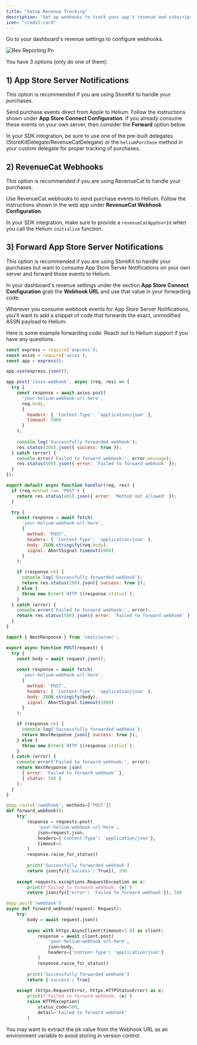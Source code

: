 ```yaml
---
title: "Setup Revenue Tracking"
description: "Set up webhooks to track your app's revenue and subscription events. This is important if you want Helium to display subscription, revenue, and other metrics!"
icon: "credit-card"
---
```


Go to your dashboard's revenue settings to configure webhooks.

![Rev Reporting Pn](/images/rev-reporting.png)

You have 3 options (only do one of them):

## 1) App Store Server Notifications

<Tip>
  This option is recommended if you are using StoreKit to handle your purchases.
</Tip>

Send purchase events direct from Apple to Helium. Follow the instructions shown under **App Store Connect Configuration**. If you already consume these events on your own server, then consider the **Forward** option below.

In your SDK integration, be sure to use one of the pre-built delegates (StoreKitDelegate/RevenueCatDelegate) or the `heliumPurchase` method in your custom delegate for proper tracking of purchases.

## 2) RevenueCat Webhooks

<Tip>
  This option is recommended if you are using RevenueCat to handle your purchases.
</Tip>

Use RevenueCat webhooks to send purchase events to Helium. Follow the instructions shown in the web app under **RevenueCat Webhook Configuration**.

In your SDK integration, make sure to provide a `revenueCatAppUserId` when you call the Helium `initialize` function.

## 3) Forward App Store Server Notifications

<Tip>
  This option is recommended if you are using StoreKit to handle your purchases but want to consume App Store Server Notifications on your own server and forward those events to Helium.
</Tip>

In your dashboard's revenue settings under the section **App Store Connect Configuration** grab the **Webhook URL** and use that value in your forwarding code.

Wherever you consume webhook events for App Store Server Notifications, you'll want to add a snippet of code that forwards the exact, unmodified ASSN payload to Helium.

Here is some example forwarding code. Reach out to Helium support if you have any questions.

<CodeGroup>

```javascript Node/Express
const express = require('express');
const axios = require('axios');
const app = express();

app.use(express.json());

app.post('/assn-webhook', async (req, res) => {
  try {
    const response = await axios.post(
      'your-helium-webhook-url-here',
      req.body,
      {
        headers: { 'Content-Type': 'application/json' },
        timeout: 5000
      }
    );
    
    console.log('Successfully forwarded webhook');
    res.status(200).json({ success: true });
  } catch (error) {
    console.error('Failed to forward webhook:', error.message);
    res.status(500).json({ error: 'Failed to forward webhook' });
  }
});
```


```javascript Next.js Pages Router
export default async function handler(req, res) {
  if (req.method !== 'POST') {
    return res.status(405).json({ error: 'Method not allowed' });
  }

  try {
    const response = await fetch(
      'your-helium-webhook-url-here',
      {
        method: 'POST',
        headers: { 'Content-Type': 'application/json' },
        body: JSON.stringify(req.body),
        signal: AbortSignal.timeout(5000)
      }
    );

    if (response.ok) {
      console.log('Successfully forwarded webhook');
      return res.status(200).json({ success: true });
    } else {
      throw new Error(`HTTP ${response.status}`);
    }
  } catch (error) {
    console.error('Failed to forward webhook:', error);
    return res.status(500).json({ error: 'Failed to forward webhook' });
  }
}
```


```javascript Next.js App Router
import { NextResponse } from 'next/server';

export async function POST(request) {
  try {
    const body = await request.json();
    
    const response = await fetch(
      'your-helium-webhook-url-here',
      {
        method: 'POST',
        headers: { 'Content-Type': 'application/json' },
        body: JSON.stringify(body),
        signal: AbortSignal.timeout(5000)
      }
    );

    if (response.ok) {
      console.log('Successfully forwarded webhook');
      return NextResponse.json({ success: true });
    } else {
      throw new Error(`HTTP ${response.status}`);
    }
  } catch (error) {
    console.error('Failed to forward webhook:', error);
    return NextResponse.json(
      { error: 'Failed to forward webhook' },
      { status: 500 }
    );
  }
}
```


```python Python w/ Flask
@app.route('/webhook', methods=['POST'])
def forward_webhook():
    try:
        response = requests.post(
            'your-helium-webhook-url-here',
            json=request.json,
            headers={'Content-Type': 'application/json'},
            timeout=5
        )
        response.raise_for_status()
        
        print('Successfully forwarded webhook')
        return jsonify({'success': True}), 200
        
    except requests.exceptions.RequestException as e:
        print(f'Failed to forward webhook: {e}')
        return jsonify({'error': 'Failed to forward webhook'}), 500
```


```python Python w/ FastAPI
@app.post('/webhook')
async def forward_webhook(request: Request):
    try:
        body = await request.json()
        
        async with httpx.AsyncClient(timeout=5.0) as client:
            response = await client.post(
                'your-helium-webhook-url-here',
                json=body,
                headers={'Content-Type': 'application/json'}
            )
            response.raise_for_status()
        
        print('Successfully forwarded webhook')
        return {'success': True}
        
    except (httpx.RequestError, httpx.HTTPStatusError) as e:
        print(f'Failed to forward webhook: {e}')
        raise HTTPException(
            status_code=500,
            detail='Failed to forward webhook'
        )
```

</CodeGroup>

<Tip>
  You may want to extract the pk value from the Webhook URL as an environment variable to avoid storing in version control.
</Tip>